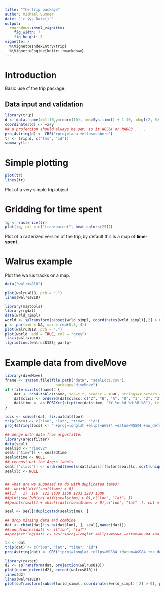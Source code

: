 ```yaml
---
title: "The trip package"
author: Michael Sumner
date: "`r Sys.Date()`"
output:
  rmarkdown::html_vignette:
    fig_width: 7
    fig_height: 7
vignette: >
  %\VignetteIndexEntry{trip}
  %\VignetteEngine{knitr::rmarkdown}
---
```



# Introduction

Basic use of the trip package.

## Data input and validation
```r
library(trip)
d <- data.frame(x=1:10,y=rnorm(10), tms=Sys.time() + 1:10, id=gl(2, 5))
coordinates(d) <- ~x+y
## a projection should always be set, is it WGS84 or NAD83 . . .
proj4string(d) <- CRS("+proj=laea +ellps=sphere")
tr <- trip(d, c("tms", "id"))
summary(tr)
```

# Simple plotting


```r
plot(tr)
lines(tr)
```

Plot of a very simple trip object.

# Gridding for time spent

```r
tg <- rasterize(tr)
plot(tg, col = c("transparent", heat.colors(25)))
```

Plot of a rasterized version of the trip, by default this is a map of **time-spent**. 

# Walrus example

Plot the walrus tracks on a map. 

```r
data("walrus818")

plot(walrus818, pch = ".")
lines(walrus818)
```


```r
library(maptools)
library(rgdal)
data(wrld_simpl)
world <- spTransform(subset(wrld_simpl, coordinates(wrld_simpl)[,2] > 0), proj4string(walrus818))
p <- par(xpd = NA, mar = rep(0.5, 4))
plot(walrus818, pch = ".")
plot(world, add = TRUE, col = "grey")
lines(walrus818)
llgridlines(walrus818); par(p)
```



# Example data from diveMove

```r
library(diveMove)
fname <- system.file(file.path("data", "sealLocs.csv"),
                       package="diveMove")
if (file.exists(fname)) {
    dat <- read.table(fname, sep=";", header = TRUE, stringsAsFactors = FALSE)
    dat$class <- ordered(dat$class, c("Z", "B", "A", "0", "1", "2", "3"))
    dat$time <- as.POSIXct(strptime(dat$time, "%Y-%m-%d %H:%M:%S"), tz = "GMT")
}

locs <- subset(dat, !is.na(dat$lon))
trip(locs) <- c("lon", "lat", "time", "id")
proj4string(locs) <- " +proj=longlat +ellps=WGS84 +datum=WGS84 +no_defs +towgs84=0,0,0"

## merge with data from argosfilter
library(argosfilter)
data(seal)
seal$id <- "ringy2"
seal[["time"]] <- seal$dtime
seal$dtime <- NULL
## reconstruct the Argos labels
seal[["class"]] <- ordered(levels(dat$class)[factor(seal$lc, sort(unique(seal$lc)))], levels(dat$class))
seal$lc <- NULL


## what are we supposed to do with duplicated times?
##  which(!diff(seal$time) > 0)
##[1]   17  116  122 1008 1158 1231 1293 1300
##plot(seal[which(!diff(seal$time) > 0),c("lon", "lat") ])
##points(seal[1 + which(!diff(seal$time) > 0),c("lon", "lat") ], col = "red")

seal <- seal[!duplicated(seal$time), ]

## drop missing data and combine
dat <- rbind(dat[!is.na(dat$lon), ], seal[,names(dat)])
##coordinates(dat) <- c("lon", "lat")
##proj4string(dat) <- CRS("+proj=longlat +ellps=WGS84 +datum=WGS84 +no_defs +towgs84=0,0,0")

tr <- dat
trip(dat) <- c("lon", "lat", "time", "id")
proj4string(dat) <- CRS("+proj=longlat +ellps=WGS84 +datum=WGS84 +no_defs +towgs84=0,0,0")

library(raster)
d2 <- spTransform(dat, projection(walrus818))
plot(union(extent(d2), extent(walrus818)))
lines(d2)
lines(walrus818)
plot(spTransform(subset(wrld_simpl, coordinates(wrld_simpl)[,2] > 0), projection(walrus818)), add = T, col = "grey")

```

